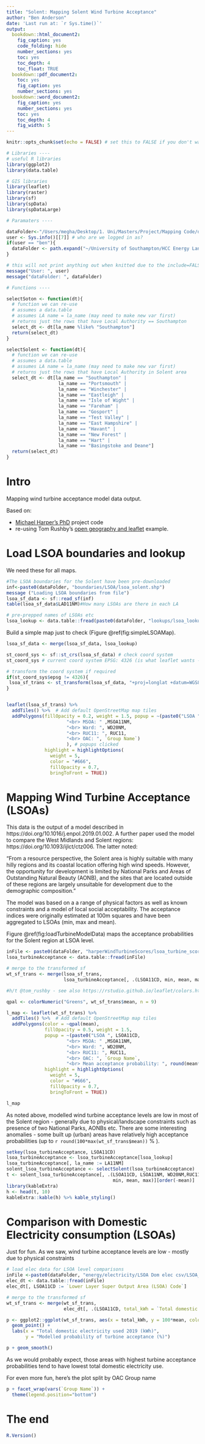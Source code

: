 ```yaml
---
title: "Solent: Mapping Solent Wind Turbine Acceptance"
author: "Ben Anderson"
date: 'Last run at: `r Sys.time()`'
output:
  bookdown::html_document2:
    fig_caption: yes
    code_folding: hide
    number_sections: yes
    toc: yes
    toc_depth: 4
    toc_float: TRUE
  bookdown::pdf_document2:
    toc: yes
    fig_caption: yes
    number_sections: yes
  bookdown::word_document2: 
    fig_caption: yes
    number_sections: yes
    toc: yes
    toc_depth: 4
    fig_width: 5
---
```


```r
knitr::opts_chunk$set(echo = FALSE) # set this to FALSE if you don't want the code in the final output

# Libraries ----
# useful R libraries
library(ggplot2)
library(data.table)

# GIS libraries
library(leaflet)
library(raster)
library(sf)
library(spData)
library(spDataLarge)

# Paramaters ----

dataFolder<-"/Users/megha/Desktop/1. Uni/Masters/Project/Mapping Code/data/" # default for Meghan
user <- Sys.info()[[7]] # who are we logged in as?
if(user == "ben"){
  dataFolder <- path.expand("~/University of Southampton/HCC Energy Landscape Mapping project - Documents/General/data/")
}

# this will not print anything out when knitted due to the include=FALSE setting in the chunk header
message("User: ", user)
message("dataFolder: ", dataFolder)

# Functions ----

selectSoton <- function(dt){
  # function we can re-use
  # assumes a data.table
  # assumes LA name = la_name (may need to make new var first)
  # returns just the rows that have Local Authority == Southampton
  select_dt <- dt[la_name %like% "Southampton"]
  return(select_dt)
}

selectSolent <- function(dt){
  # function we can re-use
  # assumes a data.table
  # assumes LA name = la_name (may need to make new var first)
  # returns just the rows that have Local Authority in Solent area
  select_dt <- dt[la_name == "Southampton" | 
                   la_name == "Portsmouth" |
                   la_name == "Winchester" |
                   la_name == "Eastleigh" |
                   la_name == "Isle of Wight" |
                   la_name == "Fareham" |
                   la_name == "Gosport" |
                   la_name == "Test Valley" |
                   la_name == "East Hampshire" |
                   la_name == "Havant" |
                   la_name == "New Forest" |
                   la_name == "Hart" |
                   la_name == "Basingstoke and Deane"]
  return(select_dt)
}
```

# Intro

Mapping wind turbine acceptance model data output.

Based on:

 * [Michael Harper's PhD](https://github.com/dataknut/energyMapping) project code
 * re-using Tom Rushby's [open geography and leaflet](https://dataknut.github.io/mapping-with-r/ONS-open-geography.html) example.
 
# Load LSOA boundaries and lookup

We need these for all maps.

```r
#The LSOA boundaries for the Solent have been pre-downloaded
inf<-paste0(dataFolder, "boundaries/LSOA/lsoa_solent.shp")
message ("Loading LSOA boundaries from file")
lsoa_sf_data <- sf::read_sf(inf)
table(lsoa_sf_data$LAD11NM)#How many LSOAs are there in each LA
```

```r
# pre-prepped names of LSOAs etc
lsoa_lookup <- data.table::fread(paste0(dataFolder, "lookups/lsoa_lookup_solent.csv"))
```


Build a simple map just to check (Figure \@ref(fig:simpleLSOAMap).

```r

lsoa_sf_data <- merge(lsoa_sf_data, lsoa_lookup)

st_coord_sys <- sf::st_crs(lsoa_sf_data) # check coord system
st_coord_sys # current coord system EPSG: 4326 (is what leaflet wants - good)

# transform the coord system if required
if(st_coord_sys$epsg != 4326){
 lsoa_sf_trans <- st_transform(lsoa_sf_data, "+proj=longlat +datum=WGS84")
}


leaflet(lsoa_sf_trans) %>%
  addTiles() %>%  # Add default OpenStreetMap map tiles
  addPolygons(fillOpacity = 0.2, weight = 1.5, popup = ~(paste0("LSOA ", LSOA11CD,
                      "<br> MSOA: " ,MSOA11NM,
                      "<br> Ward: ", WD20NM,
                      "<br> RUC11: ", RUC11,
                      "<br> OAC: ", `Group Name`)
                      ), # popups clicked
              highlight = highlightOptions(
                weight = 5,
                color = "#666",
                fillOpacity = 0.7,
                bringToFront = TRUE))

```

# Mapping Wind Turbine Acceptance (LSOAs)

This data is the output of a model described in https://doi.org/10.1016/j.enpol.2019.01.002. A further paper used the model to compare the West Midlands and Solent regions: https://doi.org/10.1093/ijlct/ctz006. The latter noted:

"From a resource perspective, the Solent area is highly suitable with many hilly regions and its coastal location offering high wind speeds. However, the opportunity for development is limited by National Parks and Areas of Outstanding Natural Beauty (AONB), and the sites that are located outside of these regions are largely unsuitable for development due to the demographic composition."

The model was based on a a range of physical factors as well as known constraints and a model of local social acceptability. The acceptance indices were originally estimated at 100m squares and have been aggregated to LSOAs (min, max and mean).

Figure \@ref(fig:loadTurbineModelData) maps the acceptance probabilities for the Solent region at LSOA level. 

```r
inFile <- paste0(dataFolder, "harperWindTurbineScores/lsoa_turbine_scores.csv")
lsoa_turbineAcceptance <- data.table::fread(inFile)

# merge to the transformed sf
wt_sf_trans <- merge(lsoa_sf_trans, 
                     lsoa_turbineAcceptance[, .(LSOA11CD, min, mean, max)]) # keep just the columns we want for clarity

#h/t @tom_rushby - see also https://rstudio.github.io/leaflet/colors.html

qpal <- colorNumeric("Greens", wt_sf_trans$mean, n = 9)

l_map <- leaflet(wt_sf_trans) %>%
  addTiles() %>%  # Add default OpenStreetMap map tiles
  addPolygons(color = ~qpal(mean),
              fillOpacity = 0.5, weight = 1.5, 
              popup = ~(paste0("LSOA ", LSOA11CD,
                      "<br> MSOA: " ,MSOA11NM,
                      "<br> Ward: ", WD20NM,
                      "<br> RUC11: ", RUC11,
                      "<br> OAC: ", `Group Name`,
                      "<br> Mean acceptance probability: ", round(mean*100), "%")), # popups clicked - format using html
              highlight = highlightOptions(
                weight = 5,
                color = "#666",
                fillOpacity = 0.7,
                bringToFront = TRUE))

l_map
```

As noted above, modelled wind turbine acceptance levels are low in most of the Solent region - generally due to physical/landscape constraints such as presence of two National Parks, AONBs etc. There are some interesting anomalies - some built up (urban) areas have relatively high acceptance probabilities (up to `r round(100*max(wt_sf_trans$mean))` % ).

```r
setkey(lsoa_turbineAcceptance, LSOA11CD)
lsoa_turbineAcceptance <- lsoa_turbineAcceptance[lsoa_lookup]
lsoa_turbineAcceptance[, la_name := LA11NM]
solent_lsoa_turbineAcceptance <- selectSolent(lsoa_turbineAcceptance)
t <- solent_lsoa_turbineAcceptance[, .(LSOA11CD, LSOA11NM, WD20NM,RUC11, `Group Name` , 
                                       min, mean, max)][order(-mean)]
library(kableExtra)
h <- head(t, 10)
kableExtra::kable(h) %>% kable_styling()
```

# Comparison with Domestic Electricity consumption (LSOAs)

Just for fun. As we saw, wind turbine acceptance levels are low - mostly due to physical constraints 

```r
# load elec data for LSOA level comparisons
inFile <-paste0(dataFolder, "energy/electricity/LSOA Dom elec csv/LSOA_ELEC_2019.csv")
elec_dt <- data.table::fread(inFile)
elec_dt[, LSOA11CD := `Lower Layer Super Output Area (LSOA) Code`]

# merge to the transformed sf
wt_sf_trans <- merge(wt_sf_trans, 
                     elec_dt[, .(LSOA11CD, total_kWh = `Total domestic electricity consumption (kWh)`)]) # keep just the columns we want for clarity

p <- ggplot2::ggplot(wt_sf_trans, aes(x = total_kWh, y = 100*mean, colour = RUC11)) +
  geom_point() +
  labs(x = "Total domestic electricity used 2019 (kWh)",
       y = "Modelled probability of turbine acceptance (%)")

p + geom_smooth()
```

As we would probably expect, those areas with highest turbine acceptance probabilities tend to have lowest total domestic electricity use.


For even more fun, here's the plot split by OAC Group name

```r
p + facet_wrap(vars(`Group Name`)) +
  theme(legend.position="bottom")
```

# The end

```r
R.Version()

```

